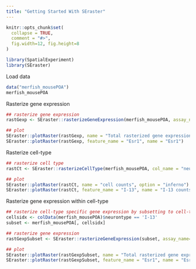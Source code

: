 ```yaml
---
title: "Getting Started With SEraster"
---
```


```r
knitr::opts_chunk$set(
  collapse = TRUE,
  comment = "#>",
  fig.width=12, fig.height=8
)
```

```r
library(SpatialExperiment)
library(SEraster)
```

Load data

```r
data("merfish_mousePOA")
merfish_mousePOA
```

Rasterize gene expression

```r
## rasterize gene expression
rastGexp <- SEraster::rasterizeGeneExpression(merfish_mousePOA, assay_name="volnorm", resolution = 50)

## plot
SEraster::plotRaster(rastGexp, name = "Total rasterized gene expression")
SEraster::plotRaster(rastGexp, feature_name = "Esr1", name = "Esr1")
```

Rasterize cell-type

```r
## rasterize cell type
rastCt <- SEraster::rasterizeCellType(merfish_mousePOA, col_name = "neurontype", resolution = 50)

## plot
SEraster::plotRaster(rastCt, name = "cell counts", option = "inferno")
SEraster::plotRaster(rastCt, feature_name = "I-13", name = "I-13 counts", option = "inferno")
```

Rasterize gene expression within cell-type

```r
## rasterize cell-type specific gene expression by subsetting to cell-type of interest
cellsidx <- colData(merfish_mousePOA)$neurontype == 'I-13'
subset <- merfish_mousePOA[, cellsidx]

## rasterize gene expression
rastGexpSubset <- SEraster::rasterizeGeneExpression(subset, assay_name="volnorm", resolution = 50)

## plot
SEraster::plotRaster(rastGexpSubset, name = "Total rasterized gene expression in I-13")
SEraster::plotRaster(rastGexpSubset, feature_name = "Esr1", name = "Esr1 in I-13 inhibitory neurons")
```

